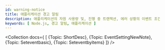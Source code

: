 ```yaml
---
id: warning-notice
title: 애플리케이션 경고 알림
description: 애플리케이션의 자원 사용량 및, 진행 중 트랜잭션, 에러 상황의 이벤트 조건을 통해 경고 알림을 보냅니다.
keywords: [ Node.js, 경고 알림, 애플리케이션 ]
---
```



<Collection docs={
  [
    {Topic: ShortDesc},
    {Topic: EventSettingNewNote},
    {Topic: Seteventbasic},
    {Topic: Seteventbyitems}
  ]} 
/>